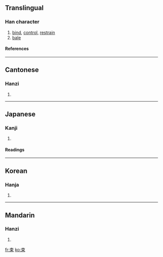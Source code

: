==Translingual==
===Han character===
{{Han char|rn=75|rad=木|as=03|sn=7|four=5090<sub>6</sub>|canj=木中 (DL)}}
# [[bind]], [[control]], [[restrain]]
# [[bale]]
====References====
{{Han ref|kx=0512.120|dkj=14480|dj=0898.040|hdz=21158.030|uh=675F|ud=26463|bh=A7F4|bd=42996}}

----
==Cantonese==
===Hanzi===
{{yue-hanzi|jyut=|y=chuk1}}
# {{defn|Cantonese}}

----
==Japanese==
===Kanji===
{{ja-kanji|grade=4|rs=木03}}
# {{defn|Japanese}} 
====Readings====
{{ja-readings|on=[[そく]] (soku)|kun=[[たば]] (taba), [[たばねる]] (tabaneru), [[つかねる]] (tsukaneru)}}

----
==Korean==
===Hanja===
{{ko-hanja|hangeul=속|eumhun=|rv=sok|mr=sok|y=sok}}
# {{defn|Korean}}

----
==Mandarin==
===Hanzi===
{{cmn-hanzi|pin=[[shù]] (shu4)|wg=shu<sup>4</sup>}}
# {{defn|Mandarin}}

[[fr:束]]
[[ko:束]]